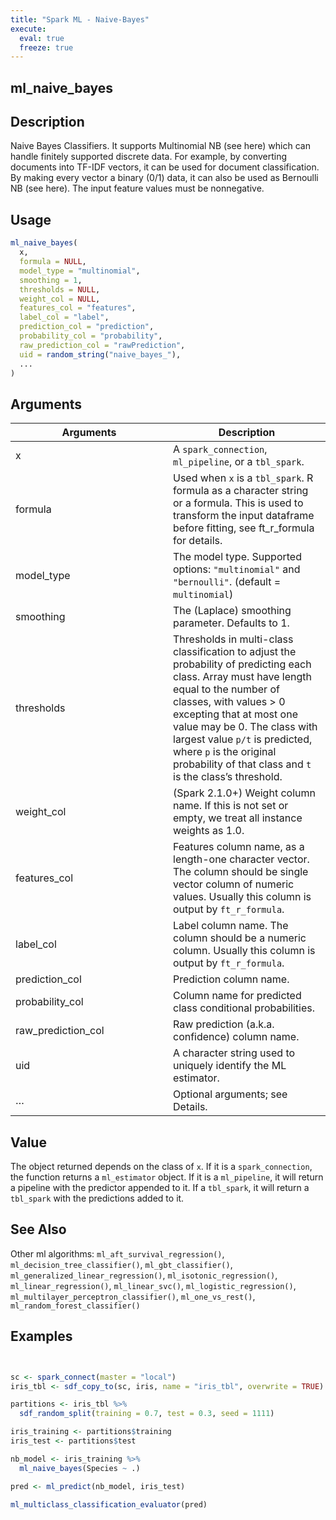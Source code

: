 ```yaml
---
title: "Spark ML - Naive-Bayes"
execute:
  eval: true
  freeze: true
---
```


## ml_naive_bayes

## Description
Naive Bayes Classifiers. It supports Multinomial NB (see here) which can handle finitely supported discrete data. For example, by converting documents into TF-IDF vectors, it can be used for document classification. By making every vector a binary (0/1) data, it can also be used as Bernoulli NB (see here). The input feature values must be nonnegative.


## Usage
```r
ml_naive_bayes(
  x,
  formula = NULL,
  model_type = "multinomial",
  smoothing = 1,
  thresholds = NULL,
  weight_col = NULL,
  features_col = "features",
  label_col = "label",
  prediction_col = "prediction",
  probability_col = "probability",
  raw_prediction_col = "rawPrediction",
  uid = random_string("naive_bayes_"),
  ...
)
```

## Arguments
|Arguments|Description|
|---|---|
| x | A `spark_connection`, `ml_pipeline`, or a `tbl_spark`. |
| formula | Used when `x` is a `tbl_spark`. R formula as a character string or a formula. This is used to transform the input dataframe before fitting, see ft_r_formula for details. |
| model_type | The model type. Supported options: `"multinomial"` and `"bernoulli"`. (default = `multinomial`) |
| smoothing | The (Laplace) smoothing parameter. Defaults to 1. |
| thresholds | Thresholds in multi-class classification to adjust the probability of predicting each class. Array must have length equal to the number of classes, with values > 0 excepting that at most one value may be 0. The class with largest value `p/t` is predicted, where `p` is the original probability of that class and `t` is the class's threshold. |
| weight_col | (Spark 2.1.0+) Weight column name. If this is not set or empty, we treat all instance weights as 1.0. |
| features_col | Features column name, as a length-one character vector. The column should be single vector column of numeric values. Usually this column is output by `ft_r_formula`. |
| label_col | Label column name. The column should be a numeric column. Usually this column is output by `ft_r_formula`. |
| prediction_col | Prediction column name. |
| probability_col | Column name for predicted class conditional probabilities. |
| raw_prediction_col | Raw prediction (a.k.a. confidence) column name. |
| uid | A character string used to uniquely identify the ML estimator. |
| ... | Optional arguments; see Details. |


## Value
The object returned depends on the class of `x`. If it is a `spark_connection`, the function returns a `ml_estimator` object. If it is a `ml_pipeline`, it will return a pipeline with the predictor appended to it. If a `tbl_spark`, it will return a `tbl_spark` with the predictions added to it.





## See Also
Other ml algorithms: `ml_aft_survival_regression()`, `ml_decision_tree_classifier()`, `ml_gbt_classifier()`, `ml_generalized_linear_regression()`, `ml_isotonic_regression()`, `ml_linear_regression()`, `ml_linear_svc()`, `ml_logistic_regression()`, `ml_multilayer_perceptron_classifier()`, `ml_one_vs_rest()`, `ml_random_forest_classifier()`

## Examples
```r


sc <- spark_connect(master = "local")
iris_tbl <- sdf_copy_to(sc, iris, name = "iris_tbl", overwrite = TRUE)

partitions <- iris_tbl %>%
  sdf_random_split(training = 0.7, test = 0.3, seed = 1111)

iris_training <- partitions$training
iris_test <- partitions$test

nb_model <- iris_training %>%
  ml_naive_bayes(Species ~ .)

pred <- ml_predict(nb_model, iris_test)

ml_multiclass_classification_evaluator(pred)



```
